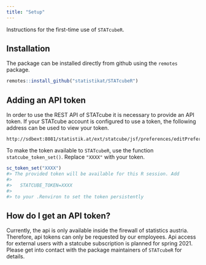 ```yaml
---
title: "Setup"
---
```


Instructions for the first-time use of `STATcubeR`.

## Installation

The package can be installed directly from github using the
`remotes` package.

``` r
remotes::install_github("statistikat/STATcubeR")
```

## Adding an API token

In order to use the REST API of STATcube it is necessary to provide
an API token. If your STATcube account is configured to use a token,
the following address can be used to view your token.

```
http://sdbext:8081/statistik.at/ext/statcube/jsf/preferences/editPreferences.xhtml
```

To make the token available to `STATcubeR`, use the function
`statcube_token_set()`. Replace `"XXXX"` with your token.

```r
sc_token_set("XXXX")
#> The provided token will be available for this R session. Add
#>
#>   STATCUBE_TOKEN=XXXX
#>
#> to your .Renviron to set the token persistently
```

## How do I get an API token?

Currently, the api is only available inside the firewall of statistics austria.
Therefore, api tokens can only be requested by our employees. Api access for
external users with a statcube subscription is planned for spring 2021. Please
get into contact with the package maintainers of `STATcubeR` for details.
